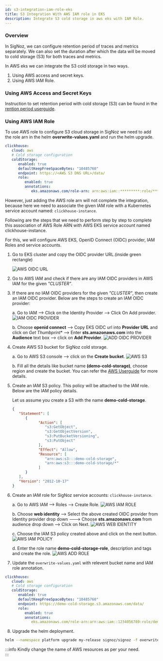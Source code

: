 ```yaml
---
id: s3-integration-iam-role-eks
title: S3 Integration With AWS IAM role in EKS
description: Integrate S3 cold storage in aws eks with IAM Role.
---
```


### Overview
In SigNoz, we can configure retention period of traces and metrics separately.
We can also set the duration after which the data will be moved to cold storage
(S3) for both traces and metrics.


In AWS eks we can integrate the S3 cold storage in two ways.
1. Using AWS access and secret keys.
2. Using AWS IAM Role.

### Using AWS Access and Secret Keys

Instruction to set retention period with cold storage (S3) can be found
in the [rention period userguide](https://signoz.io/docs/userguide/retention-period/).

### Using AWS IAM Role

To use AWS role to configure S3 cloud storage in SigNoz we need to add
the role arn in the helm **overwrite-values.yaml** and run the helm upgrade.

```yaml
clickhouse:
   cloud: aws
   # Cold storage configuration
   coldStorage:
      enabled: true
      defaultKeepFreeSpaceBytes: "10485760"
      endpoint: https://<AWS S3 DNS URL>/data/
      role:
         enabled: true
         annotations:
            eks.amazonaws.com/role-arn: arn:aws:iam::*********:role/********
```

However, just adding the AWS role arn will not complete the integration,
because here we need to associate the given IAM role with a Kubernetes
service account named: `clickhouse-instance`.

Following are the steps that we need to perform step by step to
complete this association of AWS Role ARN with AWS EKS service
account named clickhouse-instance.

For this, we will configure AWS EKS, OpenID Connect (OIDC) provider,
IAM Roles and service accounts.

1. Go to EKS cluster and copy the OIDC provider URL.(inside green rectangle)
   
   ![AWS OIDC URL](../../static/img/docs/s3-cold-storage/aws-eks-oidc-url.png)

2. Go to AWS IAM and check if there are any IAM OIDC providers in AWS
   IAM for the given _"CLUSTER"_.

3. If there are no IAM OIDC providers for the given _"CLUSTER"_, then create an IAM OIDC provider.
   Below are the steps to create an IAM OIDC provider:

   a. Go to IAM --> Click on the Identity Provider --> Click On Add provider.
   ![IAM OIDC PROVIDER](../../static/img/docs/s3-cold-storage/aws-iam-oidc-provider.png)

   b. Choose **openid connect** --> Copy EKS OIDC url into **Provider URL** and
   click on *Get Thumbprint** --> Enter **sts.amazonaws.com** into the **Audience**
   text box --> click on **Add Provider**.
   ![ADD OIDC PROVIDER](../../static/img/docs/s3-cold-storage/add-iam-oidc-provider.png)

4. Create AWS S3 bucket for SigNoz cold storage.

   a. Go to AWS S3 console --> click on the **Create bucket**.
   ![AWS S3](../../static/img/docs/s3-cold-storage/aws-s3-create.png)

   b. Fill all the details like bucket name **(demo-cold-storage)**, choose
   region and create the bucket. You can refer the
   [AWS Userguide](https://docs.aws.amazon.com/AmazonS3/latest/userguide/creating-bucket.html)
   for more details.

5. Create an IAM S3 policy. This policy will be attached to the IAM role.
   Below are the IAM policy details.

   Let us assume you create a S3 with the name **demo-cold-storage**.
   ```json
   {
      "Statement": [
         {
               "Action": [
                  "s3:GetObject",
                  "s3:GetObjectVersion",
                  "s3:PutBucketVersioning",
                  "s3:PutObject"
               ],
               "Effect": "Allow",
               "Resource": [
                  "arn:aws:s3:::demo-cold-storage",
                  "arn:aws:s3:::demo-cold-storage/*"
               ]
         }
      ],
      "Version": "2012-10-17"
   }
   ```
6. Create an IAM role for SigNoz service accounts: `clickhouse-instance`.

   a. Go to AWS IAM --> Roles --> Create Role.
   ![AWS IAM ROLE](../../static/img/docs/s3-cold-storage/aws-iam-role.png)

   b. Choose **web identity** --> Select the above created OIDC provider
   from Identity provider drop down ---> Choose **sts.amazonaws.com**
   from audience drop down --> Click on Next.
   ![AWS WEB IDENTITY](../../static/img/docs/s3-cold-storage/aws-web-identity.png)

   c. Choose the IAM S3 policy created above and click on the next button.
   ![AWS IAM POLICY](../../static/img/docs/s3-cold-storage/aws-iam-policy.png)

   d. Enter the role name **demo-cold-storage-role**, description and tags and create the role.
   ![AWS ADD ROLE](../../static/img/docs/s3-cold-storage/aws-add-role.png)

7. Update the `overwrite-values.yaml` with relevent bucket name and IAM role annotation.

```yaml
clickhouse:
   cloud: aws
   # Cold storage configuration
   coldStorage:
      enabled: true
      defaultKeepFreeSpaceBytes: "10485760"
      endpoint: https://demo-cold-storage.s3.amazonaws.com/data/
      role:
         enabled: true
         annotations:
            eks.amazonaws.com/role-arn:arn:aws:iam::1234056789:role/demo-cold-storage-role
```
8. Upgrade the helm deployment.

```bash
helm --namespace platform upgrade my-release signoz/signoz -f overwrite-values.yaml    
```

:::info
Kindly change the name of AWS resources as per your need.    
:::
